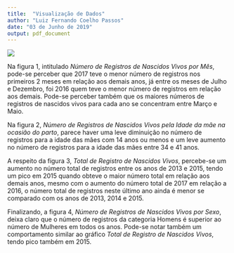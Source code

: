 ```yaml
---
title:  "Visualização de Dados"
author: "Luiz Fernando Coelho Passos"
date: "03 de Junho de 2019"
output: pdf_document
---
```


![](../img/painel_registro_civil_pdf.png)

Na figura 1, intitulado *Número de Registros de Nascidos Vivos por Mês*, pode-se perceber que 2017 teve o menor número de registros nos primeiros 2 meses em relação aos demais anos, já entre os meses de Julho e Dezembro, foi 2016 quem teve o menor número de registros em relação aos demais. Pode-se perceber também que os maiores números de registros de nascidos vivos para cada ano se concentram entre Março e Maio.

Na figura 2, *Número de Registros de Nascidos Vivos pela Idade da mãe na ocasião do parto*, parece haver uma leve diminuição no número de registros para a idade das mães com 14 anos ou menos e um leve aumento no número de registros para a idade das mães entre 34 e 41 anos.

A respeito da figura 3, *Total de Registro de Nascidos Vivos*, percebe-se um aumento no número total de registros entre os anos de 2013 e 2015, tendo um pico em 2015 quando obteve o maior número total em relação aos demais anos, mesmo com o aumento do número total de 2017 em relação a 2016, o número total de registros neste último ano ainda é menor se comparado com os anos de 2013, 2014 e 2015. 

Finalizando, a figura 4, *Número de Registros de Nascidos Vivos por Sexo*, deixa claro que o número de registros da categoria Homens é superior ao número de Mulheres em todos os anos. Pode-se notar também um comportamento similar ao gráfico *Total de Registro de Nascidos Vivos*, tendo pico também em 2015.